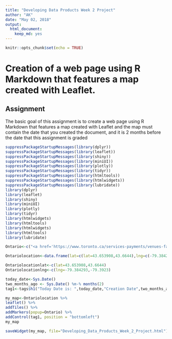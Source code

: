 ```yaml
---
title: "Developing Data Products Week 2 Project"
author: "AK"
date: "May 02, 2018"
output:
  html_document:
    keep_md: yes
---
```




```r
knitr::opts_chunk$set(echo = TRUE)
```

# Creation of a web page using R Markdown that features a map created with Leaflet.  

## Assignment

The basic goal of this assignment is to create a web page using R Markdown that features a map created with Leaflet and the map must contain the date that you created the document, and it is 2 months before the date that this assignment is graded


```r

suppressPackageStartupMessages(library(dplyr))
suppressPackageStartupMessages(library(leaflet))
suppressPackageStartupMessages(library(shiny))
suppressPackageStartupMessages(library(miniUI))
suppressPackageStartupMessages(library(plotly))
suppressPackageStartupMessages(library(tidyr))
suppressPackageStartupMessages(library(htmltools))
suppressPackageStartupMessages(library(htmlwidgets))
suppressPackageStartupMessages(library(lubridate))
library(dplyr)
library(leaflet)
library(shiny)
library(miniUI)
library(plotly)
library(tidyr) 
library(htmlwidgets)
library(htmltools)
library(htmlwidgets)
library(htmltools)
library(lubridate)


```


```r

Ontario<-c("<a href='https://www.toronto.ca/services-payments/venues-facilities-bookings/booking-city-facilities/civic-centres/city-hall/'>Toronto City Hall</a>","<a href='http://www.ontla.on.ca/web/home.do'>Ontario Legislative Assembly</a>")

Ontariolocation<-data.frame(lat=c(lat=43.653908,43.6644),lng=c(-79.384293,-79.3923))

Ontariolocationlat<-c(lat=43.653908,43.6644)
Ontariolocationlng<-c(lng=-79.384293,-79.3923)

today_date<-Sys.Date()
two_months_ago <- Sys.Date() %m-% months(2)
tag1<-tags$h1("Today Date is: ",today_date,"Creation Date",two_months_ago)

my_map<-Ontariolocation %>% 
leaflet() %>%
addTiles() %>%
addMarkers(popup=Ontario) %>% 
addControl(tag1, position = "bottomleft")
my_map

saveWidget(my_map, file="Developing_Data_Products_Week_2_Project.html")
```
